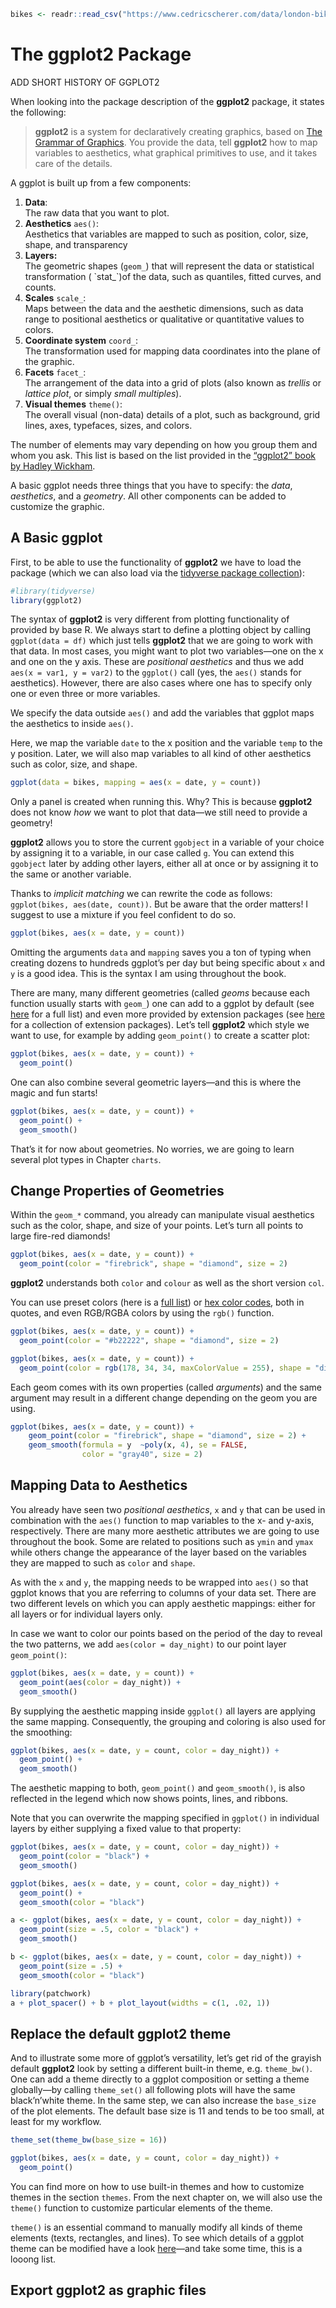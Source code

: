 ```r
bikes <- readr::read_csv("https://www.cedricscherer.com/data/london-bikes.csv", col_types = "Dcfffilllddddfc")
```


# The ggplot2 Package {#ggplot}

<p class="comment">

ADD SHORT HISTORY OF GGPLOT2

</p>

When looking into the package description of the **ggplot2** package, it states the following:

> **ggplot2** is a system for declaratively creating graphics, based on [The Grammar of Graphics](https://link.springer.com/chapter/10.1007/978-3-642-21551-3_13). You provide the data, tell **ggplot2** how to map variables to aesthetics, what graphical primitives to use, and it takes care of the details.

A ggplot is built up from a few components:

1.  **Data**:\
    The raw data that you want to plot.
2.  **Aesthetics** `aes()`:\
    Aesthetics that variables are mapped to such as position, color, size, shape, and transparency
3.  **Layers:**\
    The geometric shapes (`geom_`) that will represent the data or statistical transformation ( \`stat\_\`)of the data, such as quantiles, fitted curves, and counts.
4.  **Scales** `scale_`:\
    Maps between the data and the aesthetic dimensions, such as data range to positional aesthetics or qualitative or quantitative values to colors.
5.  **Coordinate system** `coord_`:\
    The transformation used for mapping data coordinates into the plane of the graphic.
6.  **Facets** `facet_`:\
    The arrangement of the data into a grid of plots (also known as *trellis* or *lattice plot*, or simply *small multiples*).
7.  **Visual themes** `theme()`:\
    The overall visual (non-data) details of a plot, such as background, grid lines, axes, typefaces, sizes, and colors.

<p class="note">The number of elements may vary depending on how you group them and whom you ask. This list is based on the list provided in the ["ggplot2" book by Hadley Wickham](https://ggplot2-book.org/introduction.html).</p>

A basic ggplot needs three things that you have to specify: the *data*, *aesthetics*, and a *geometry*. All other components can be added to customize the graphic.

## A Basic ggplot {#default}

First, to be able to use the functionality of **ggplot2** we have to load the package (which we can also load via the [tidyverse package collection](https://www.tidyverse.org/)):

```r
#library(tidyverse)
library(ggplot2)
```

The syntax of **ggplot2** is very different from plotting functionality of provided by base R. We always start to define a plotting object by calling `ggplot(data = df)` which just tells **ggplot2** that we are going to work with that data. In most cases, you might want to plot two variables---one on the x and one on the y axis. These are *positional aesthetics* and thus we add `aes(x = var1, y = var2)` to the `ggplot()` call (yes, the `aes()` stands for aesthetics). However, there are also cases where one has to specify only one or even three or more variables.

<p class="note">We specify the data outside `aes()` and add the variables that ggplot maps the aesthetics to inside `aes()`.</p>

Here, we map the variable `date` to the x position and the variable `temp` to the y position. Later, we will also map variables to all kind of other aesthetics such as color, size, and shape.

```r
ggplot(data = bikes, mapping = aes(x = date, y = count))
```

Only a panel is created when running this. Why? This is because **ggplot2** does not know *how* we want to plot that data---we still need to provide a geometry!

**ggplot2** allows you to store the current `ggobject` in a variable of your choice by assigning it to a variable, in our case called `g`. You can extend this `ggobject` later by adding other layers, either all at once or by assigning it to the same or another variable.

<p class="note">Thanks to *implicit matching* we can rewrite the code as follows: `ggplot(bikes, aes(date, count))`. But be aware that the order matters! I suggest to use a mixture if you feel confident to do so.</p>

```r
ggplot(bikes, aes(x = date, y = count))
```

<p class="note">Omitting the arguments `data` and `mapping` saves you a ton of typing when creating dozens to hundreds ggplot's per day but being specific about `x` and `y` is a good idea. This is the syntax I am using throughout the book.</p>

There are many, many different geometries (called *geoms* because each function usually starts with `geom_`) one can add to a ggplot by default (see [here](https://ggplot2.tidyverse.org/reference/) for a full list) and even more provided by extension packages (see [here](https://exts.ggplot2.tidyverse.org/) for a collection of extension packages). Let's tell **ggplot2** which style we want to use, for example by adding `geom_point()` to create a scatter plot:

```r
ggplot(bikes, aes(x = date, y = count)) + 
  geom_point()
```

One can also combine several geometric layers---and this is where the magic and fun starts!

```r
ggplot(bikes, aes(x = date, y = count)) + 
  geom_point() + 
  geom_smooth()
```

That's it for now about geometries. No worries, we are going to learn several plot types in Chapter `charts`.

## Change Properties of Geometries {#prop}

Within the `geom_*` command, you already can manipulate visual aesthetics such as the color, shape, and size of your points. Let's turn all points to large fire-red diamonds!

```r
ggplot(bikes, aes(x = date, y = count)) + 
  geom_point(color = "firebrick", shape = "diamond", size = 2)
```

<p class="note">**ggplot2** understands both `color` and `colour` as well as the short version `col`.</p>

You can use preset colors (here is a [full list](http://www.stat.columbia.edu/~tzheng/files/Rcolor.pdf)) or [hex color codes](https://www.techopedia.com/definition/29788/color-hex-code), both in quotes, and even RGB/RGBA colors by using the `rgb()` function.

```r
ggplot(bikes, aes(x = date, y = count)) + 
  geom_point(color = "#b22222", shape = "diamond", size = 2)

ggplot(bikes, aes(x = date, y = count)) + 
  geom_point(color = rgb(178, 34, 34, maxColorValue = 255), shape = "diamond", size = 2)
```

Each geom comes with its own properties (called *arguments*) and the same argument may result in a different change depending on the geom you are using.

```r
ggplot(bikes, aes(x = date, y = count)) + 
    geom_point(color = "firebrick", shape = "diamond", size = 2) + 
    geom_smooth(formula = y  ~poly(x, 4), se = FALSE, 
                color = "gray40", size = 2)
```

## Mapping Data to Aesthetics

You already have seen two *positional aesthetics*, `x` and `y` that can be used in combination with the `aes()` function to map variables to the x- and y-axis, respectively. There are many more aesthetic attributes we are going to use throughout the book. Some are related to positions such as `ymin` and `ymax` while others change the appearance of the layer based on the variables they are mapped to such as `color` and `shape`. 

As with the `x` and `y`, the mapping needs to be wrapped into `aes()` so that ggplot knows that you are referring to columns of your data set. There are two different levels on which you can apply aesthetic mappings: either for all layers or for individual layers only. 

In case we want to color our points based on the period of the day to reveal the two patterns, we add `aes(color = day_night)` to our point layer `geom_point()`:

```r
ggplot(bikes, aes(x = date, y = count)) + 
  geom_point(aes(color = day_night)) +
  geom_smooth()
```

By supplying the aesthetic mapping inside `ggplot()` all layers are applying the same mapping. Consequently, the grouping and coloring is also used for the smoothing:

```r
ggplot(bikes, aes(x = date, y = count, color = day_night)) + 
  geom_point() +
  geom_smooth()
```

The aesthetic mapping to both, `geom_point()` and `geom_smooth()`, is also reflected in the legend which now shows points, lines, and ribbons.

Note that you can overwrite the mapping specified in `ggplot()` in individual layers by either supplying a fixed value to that property:

```r
ggplot(bikes, aes(x = date, y = count, color = day_night)) + 
  geom_point(color = "black") +
  geom_smooth()

ggplot(bikes, aes(x = date, y = count, color = day_night)) + 
  geom_point() +
  geom_smooth(color = "black")
```

```r
a <- ggplot(bikes, aes(x = date, y = count, color = day_night)) + 
  geom_point(size = .5, color = "black") +
  geom_smooth()

b <- ggplot(bikes, aes(x = date, y = count, color = day_night)) + 
  geom_point(size = .5) +
  geom_smooth(color = "black")

library(patchwork)
a + plot_spacer() + b + plot_layout(widths = c(1, .02, 1))
```


## Replace the default **ggplot2** theme {#theme}

And to illustrate some more of ggplot's versatility, let's get rid of the grayish default **ggplot2** look by setting a different built-in theme, e.g. `theme_bw()`. One can add a theme directly to a ggplot composition or setting a theme globally---by calling `theme_set()` all following plots will have the same black'n'white theme. In the same step, we can also increase the `base_size` of the plot elements. The default base size is 11 and tends to be too small, at least for my workflow.

```r
theme_set(theme_bw(base_size = 16))

ggplot(bikes, aes(x = date, y = count, color = day_night)) + 
  geom_point()
```

You can find more on how to use built-in themes and how to customize themes in the section `themes`. From the next chapter on, we will also use the `theme()` function to customize particular elements of the theme.

<p class="note">`theme()` is an essential command to manually modify all kinds of theme elements (texts, rectangles, and lines). To see which details of a ggplot theme can be modified have a look [here](https://ggplot2.tidyverse.org/reference/theme.html)---and take some time, this is a looong list.</p>


## Export **ggplot2** as graphic files {#export}




